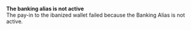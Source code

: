   
<Card title="101025" href="/development-ressources/errors/codes/101025">  

 **The banking alias is not active**  
 The pay-in to the ibanized wallet failed because the Banking Alias is not active.  

</Card>